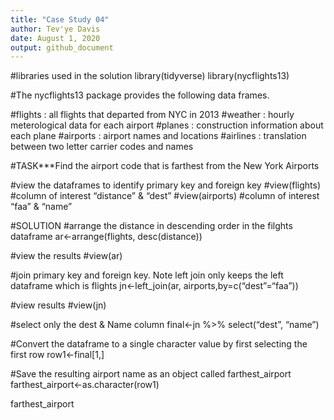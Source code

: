 ```yaml
---
title: "Case Study 04"
author: Tev'ye Davis
date: August 1, 2020
output: github_document
---
```

#libraries used in the solution
library(tidyverse)
library(nycflights13)


#The nycflights13 package provides the following data frames.

#flights : all flights that departed from NYC in 2013
#weather : hourly meterological data for each airport
#planes : construction information about each plane
#airports : airport names and locations
#airlines : translation between two letter carrier codes and names

#TASK***Find the airport code that is farthest from the New York Airports 

#view the dataframes to identify primary key and foreign key
#view(flights) #column of interest "distance" & "dest"
#view(airports) #column of interest "faa" & "name"

#SOLUTION
#arrange the distance in descending order in the filghts dataframe
ar<-arrange(flights, desc(distance))

#view the results
#view(ar)

#join primary key and foreign key. Note left join only keeps the left dataframe which is flights
jn<-left_join(ar, airports,by=c("dest"="faa")) 

#view results
#view(jn)

#select only the dest & Name column
final<-jn %>% select("dest", "name")

#Convert the dataframe to a single character value by first selecting the first row
row1<-final[1,]

#Save the resulting airport name as an object called farthest_airport
farthest_airport<-as.character(row1)

farthest_airport

